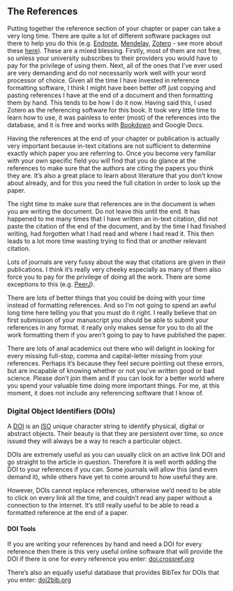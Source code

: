 ## The References {#references}

Putting together the reference section of your chapter or paper can take a very long time. There are quite a lot of different software packages out there to help you do this (e.g. [Endnote](https://endnote.com/), [Mendelay](https://www.mendeley.com/guides/desktop), [Zotero](https://www.zotero.org/) - see more about these [here](https://subjectguides.library.american.edu/c.php?g=479020&p=3323781)). These are a mixed blessing. Firstly, most of them are not free, so unless your university subscribes to their providers you would have to pay for the privilege of using them. Next, all of the ones that I've ever used are very demanding and do not necessarily work well with your word processor of choice. Given all the time I have invested in reference formatting software, I think I might have been better off just copying and pasting references I have at the end of a document and then formatting them by hand. This tends to be how I do it now. Having said this, I used Zotero as the referencing software for this book. It took very little time to learn how to use, it was painless to enter (most) of the references into the database, and it is free and works with [Bookdown](bookdown.org) and Google Docs. 

Having the references at the end of your chapter or publication is actually very important because in-text citations are not sufficient to determine exactly which paper you are referring to. Once you become very familiar with your own specific field you will find that you do glance at the references to make sure that the authors are citing the papers you think they are. It's also a great place to learn about literature that you don't know about already, and for this you need the full citation in order to look up the paper.

The right time to make sure that references are in the document is when you are writing the document. Do not leave this until the end. It has happened to me many times that I have written an in-text citation, did not paste the citation of the end of the document, and by the time I had finished writing, had forgotten what I had read and where I had read it. This then leads to a lot more time wasting trying to find that or another relevant citation. 

Lots of journals are very fussy about the way that citations are given in their publications. I think it's really very cheeky especially as many of them also force you to pay for the privilege of doing all the work. There are some exceptions to this (e.g. [PeerJ](www.peerj.com)).

There are lots of better things that you could be doing with your time instead of formatting references. And so I'm not going to spend an awful long time here telling you that you must do it right. I really believe that on first submission of your manuscript you should be able to submit your references in any format. it really only makes sense for you to do all the work formatting them if you aren't going to pay to have published the paper.

There are lots of anal academics out there who will delight in looking for every missing full-stop, comma and capital-letter missing from your references. Perhaps it's because they feel secure pointing out these errors, but are incapable of knowing whether or not you've written good or bad science. Please don't join them and if you can look for a better world where you spend your valuable time doing more important things. For me, at this moment, it does not include any referencing software that I know of.

### Digital Object Identifiers (DOIs) {#DOI}
A [DOI](https://www.doi.org/) is an [ISO](https://www.iso.org/) unique character string to identify physical, digital or abstract objects. Their beauty is that they are persistent over time, so once issued they will always be a way to reach a particular object. 

DOIs are extremely useful as you can usually click on an active link DOI and go straight to the article in question. Therefore it is well worth adding the DOI to your references if you can. Some journals will allow this (and even demand it), while others have yet to come around to how useful they are.

However, DOIs cannot replace references, otherwise we'd need to be able to click on every link all the time, and couldn't read any paper without a connection to the internet. It's still really useful to be able to read a formatted reference at the end of a paper.

#### DOI Tools

If you are writing your references by hand and need a DOI for every reference then there is this very useful online software that will provide the DOI if there is one for every reference you enter:
[doi.crossref.org](https://doi.crossref.org/simpleTextQuery)

There's also an equally useful database that provides BibTex for DOIs that you enter: [doi2bib.org](https://doi2bib.org/)
